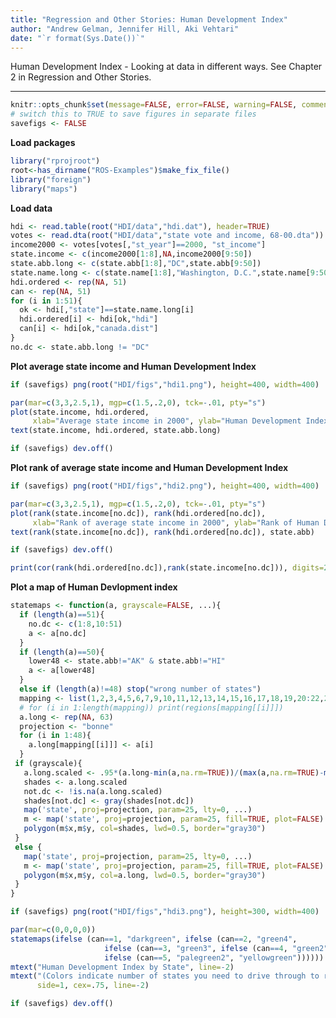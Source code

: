 ```yaml
---
title: "Regression and Other Stories: Human Development Index"
author: "Andrew Gelman, Jennifer Hill, Aki Vehtari"
date: "`r format(Sys.Date())`"
---
```

Human Development Index - Looking at data in different ways. See
Chapter 2 in Regression and Other Stories.

-------------


```r
knitr::opts_chunk$set(message=FALSE, error=FALSE, warning=FALSE, comment=NA)
# switch this to TRUE to save figures in separate files
savefigs <- FALSE
```

**Load packages**

```r
library("rprojroot")
root<-has_dirname("ROS-Examples")$make_fix_file()
library("foreign")
library("maps")
```

**Load data**

```r
hdi <- read.table(root("HDI/data","hdi.dat"), header=TRUE)
votes <- read.dta(root("HDI/data","state vote and income, 68-00.dta"))
income2000 <- votes[votes[,"st_year"]==2000, "st_income"]
state.income <- c(income2000[1:8],NA,income2000[9:50])
state.abb.long <- c(state.abb[1:8],"DC",state.abb[9:50])
state.name.long <- c(state.name[1:8],"Washington, D.C.",state.name[9:50])
hdi.ordered <- rep(NA, 51)
can <- rep(NA, 51)
for (i in 1:51){
  ok <- hdi[,"state"]==state.name.long[i]
  hdi.ordered[i] <- hdi[ok,"hdi"]
  can[i] <- hdi[ok,"canada.dist"]
}
no.dc <- state.abb.long != "DC"
```

**Plot average state income and Human Development Index**

```r
if (savefigs) png(root("HDI/figs","hdi1.png"), height=400, width=400)
```
```r
par(mar=c(3,3,2.5,1), mgp=c(1.5,.2,0), tck=-.01, pty="s")
plot(state.income, hdi.ordered,
     xlab="Average state income in 2000", ylab="Human Development Index", type="n")
text(state.income, hdi.ordered, state.abb.long)
```
```r
if (savefigs) dev.off()
```

**Plot rank of average state income and  Human Development Index**

```r
if (savefigs) png(root("HDI/figs","hdi2.png"), height=400, width=400)
```
```r
par(mar=c(3,3,2.5,1), mgp=c(1.5,.2,0), tck=-.01, pty="s")
plot(rank(state.income[no.dc]), rank(hdi.ordered[no.dc]),
     xlab="Rank of average state income in 2000", ylab="Rank of Human Development Index", type="n")
text(rank(state.income[no.dc]), rank(hdi.ordered[no.dc]), state.abb)
```
```r
if (savefigs) dev.off()
```
```r
print(cor(rank(hdi.ordered[no.dc]),rank(state.income[no.dc])), digits=2)
```

**Plot a map of Human Devlopment index**

```r
statemaps <- function(a, grayscale=FALSE, ...){
  if (length(a)==51){
    no.dc <- c(1:8,10:51)
    a <- a[no.dc]
  }
  if (length(a)==50){
    lower48 <- state.abb!="AK" & state.abb!="HI"
    a <- a[lower48]
  }
  else if (length(a)!=48) stop("wrong number of states")
  mapping <- list(1,2,3,4,5,6,7,9,10,11,12,13,14,15,16,17,18,19,20:22,23:24,25,26,27,28,29,30,31,32,33,34:37,38:40,41,42,43,44,45,46,47,48,49,50,51,52,53:55,56:60,61,62,63)
  # for (i in 1:length(mapping)) print(regions[mapping[[i]]])
  a.long <- rep(NA, 63)
  projection <- "bonne"
  for (i in 1:48){
    a.long[mapping[[i]]] <- a[i]
  }
 if (grayscale){
   a.long.scaled <- .95*(a.long-min(a,na.rm=TRUE))/(max(a,na.rm=TRUE)-min(a,na.rm=TRUE))
   shades <- a.long.scaled
   not.dc <- !is.na(a.long.scaled)
   shades[not.dc] <- gray(shades[not.dc])
   map('state', proj=projection, param=25, lty=0, ...)
   m <- map('state', proj=projection, param=25, fill=TRUE, plot=FALSE)
   polygon(m$x,m$y, col=shades, lwd=0.5, border="gray30")
 }
 else {
   map('state', proj=projection, param=25, lty=0, ...)
   m <- map('state', proj=projection, param=25, fill=TRUE, plot=FALSE)
   polygon(m$x,m$y, col=a.long, lwd=0.5, border="gray30")
 }
}
```
```r
if (savefigs) png(root("HDI/figs","hdi3.png"), height=300, width=400)
```
```r
par(mar=c(0,0,0,0))
statemaps(ifelse (can==1, "darkgreen", ifelse (can==2, "green4",
                     ifelse (can==3, "green3", ifelse (can==4, "green2",
                     ifelse (can==5, "palegreen2", "yellowgreen"))))))
mtext("Human Development Index by State", line=-2)
mtext("(Colors indicate number of states you need to drive through to reach the Canadian border.)",
      side=1, cex=.75, line=-2)
```
```r
if (savefigs) dev.off()
```

